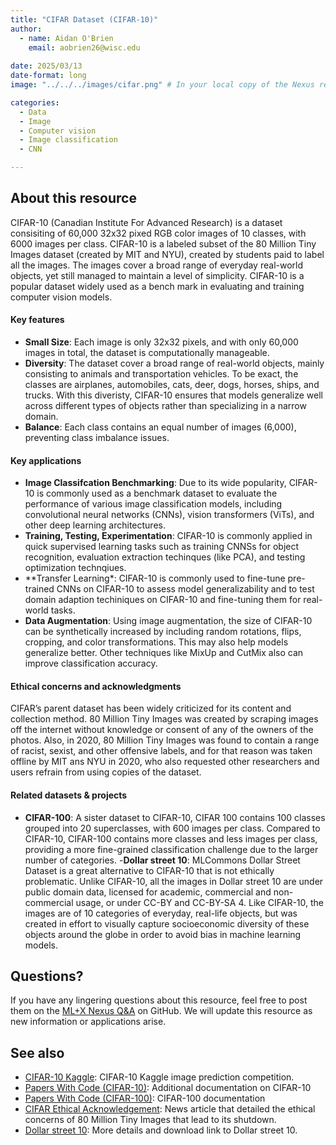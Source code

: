 ```yaml
---
title: "CIFAR Dataset (CIFAR-10)"
author: 
  - name: Aidan O'Brien
    email: aobrien26@wisc.edu
    
date: 2025/03/13
date-format: long
image: "../../../images/cifar.png" # In your local copy of the Nexus repository, add a representative image for this resource to the images folder. Both PNGs and JPGs are acceptable formats. Adjust the filename here from "vincent-van-zalinge-mDohQISBnCk-unsplash.jpg" to the name of your image.

categories: 
  - Data 
  - Image
  - Computer vision
  - Image classification
  - CNN

---
```


## About this resource
CIFAR-10 (Canadian Institute For Advanced Research) is a dataset consisiting of 60,000 32x32 pixed RGB color images of 10 classes, with 6000 images per class. CIFAR-10 is a labeled subset of the 80 Million Tiny Images dataset (created by MIT and NYU), created by students paid to label all the images. The images cover a broad range of everyday real-world objects, yet still managed to maintain a level of simplicity. CIFAR-10 is a popular dataset widely used as a bench mark in evaluating and training computer vision models.

#### Key features
- **Small Size**: Each image is only 32x32 pixels, and with only 60,000 images in total, the dataset is computationally manageable.
- **Diversity**: The dataset cover a broad range of real-world objects, mainly consisting to animals and transportation vehicles. To be exact, the classes are airplanes, automobiles, cats, deer, dogs, horses, ships, and trucks. With this diveristy, CIFAR-10 ensures that models generalize well across different types of objects rather than specializing in a narrow domain.
- **Balance**: Each class contains an equal number of images (6,000), preventing class imbalance issues.

#### Key applications 
- **Image Classifcation Benchmarking**: Due to its wide popularity, CIFAR-10 is commonly used as a benchmark dataset to evaluate the performance of various image classification models, including convolutional neural networks (CNNs), vision transformers (ViTs), and other deep learning architectures.
- **Training, Testing, Experimentation**: CIFAR-10 is commonly applied in quick supervised learning tasks such as training CNNSs for object recognition, evaluation extraction techinques (like PCA), and testing optimization technqiues.
- **Transfer Learning*: CIFAR-10 is commonly used to fine-tune pre-trained CNNs on CIFAR-10 to assess model generalizability and to test domain adaption techiniques on CIFAR-10 and fine-tuning them for real-world tasks.
- **Data Augmentation**: Using image augmentation, the size of CIFAR-10 can be synthetically increased by including random rotations, flips, cropping, and color transformations. This may also help models generalize better. Other techniques like MixUp and CutMix also can improve classification accuracy.


#### Ethical concerns and acknowledgments
CIFAR's parent dataset has been widely criticized for its content and collection method. 80 Million Tiny Images was created by scraping images off the internet without knowledge or consent of any of the owners of the photos. Also, in 2020, 80 Million Tiny Images was found to contain a range of racist, sexist, and other offensive labels, and for that reason was taken offline by MIT ans NYU in 2020, who also requested other researchers and users refrain from using copies of the dataset.

#### Related datasets & projects
- **CIFAR-100**: A sister dataset to CIFAR-10, CIFAR 100 contains 100 classes grouped into 20 superclasses, with 600 images per class. Compared to CIFAR-10, CIFAR-100 contains more classes and less images per class, providing a more fine-grained classification challenge due to the larger number of categories.
-**Dollar street 10**: MLCommons Dollar Street Dataset is a great alternative to CIFAR-10 that is not ethically problematic. Unlike CIFAR-10, all the images in Dollar street 10 are under public domain data, licensed for academic, commercial and non-commercial usage, or under CC-BY and CC-BY-SA 4. Like CIFAR-10, the images are of 10 categories of everyday, real-life objects, but was created in effort to visually capture socioeconomic diversity of these objects around the globe in order to avoid bias in machine learning models.

## Questions?
If you have any lingering questions about this resource, feel free to post them on the [ML+X Nexus Q&A](https://github.com/UW-Madison-DataScience/ML-X-Nexus/discussions/categories/q-a) on GitHub. We will update this resource as new information or applications arise.

## See also
<!-- MARKDOWN COMMENT: Please Check the existing resources on Nexus to see if any other related resources (e.g., related books/videos, blog posts commenting on the resource, alternative approaches/frameworks, etc.) should be linked below. You may also link to resources which aren't currently on the Nexus platform, if applicable. However, if you're feeling ambitious, you may wish to post those to Nexus as well!  -->
- [CIFAR-10 Kaggle](https://www.kaggle.com/c/cifar-10/): CIFAR-10 Kaggle image prediction competition.
- [Papers With Code (CIFAR-10)](https://paperswithcode.com/dataset/cifar-10): Additional documentation on CIFAR-10
- [Papers With Code (CIFAR-100)](https://paperswithcode.com/dataset/cifar-100): CIFAR-100 documentation
- [CIFAR Ethical Acknowledgement](https://venturebeat.com/ai/mit-takes-down-80-million-tiny-images-data-set-due-to-racist-and-offensive-content/): News article that detailed the ethical concerns of 80 Million Tiny Images that lead to its shutdown.
- [Dollar street 10](https://zenodo.org/records/10970014): More details and download link to Dollar street 10.
